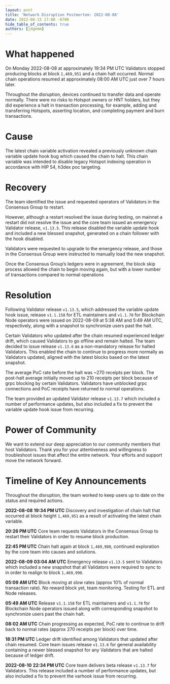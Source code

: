 ```yaml
---
layout: post
title: 'Network Disruption Postmortem: 2022-08-08'
date: 2022-08-15 17:00 -0700
hide_table_of_contents: true
authors: [jdgemm]
---
```


# What happened

On Monday 2022-08-08 at approximately 19:34 PM UTC Validators stopped producing blocks at block
`1,469,951` and a chain halt occurred. Normal chain operations resumed at approximately 08:00 AM UTC
just over 7 hours later.

<!--truncate-->

Throughout the disruption, devices continued to transfer data and operate normally. There were no
risks to Hotspot owners or HNT holders, but they did experience a halt in transaction processing,
for example, adding and transferring Hotspots, asserting location, and completing payment and burn
transactions.

# Cause

The latest chain variable activation revealed a previously unknown chain variable update hook bug
which caused the chain to halt. This chain variable was intended to disable legacy Hotspot indexing
operation in accordance with HIP 54, h3dex poc targeting.

# Recovery

The team identified the issue and requested operators of Validators in the Consensus Group to
restart.

However, although a restart resolved the issue during testing, on mainnet a restart did not resolve
the issue and the core team issued an emergency Validator release, `v1.13.5`. This release disabled
the variable update hook and included a new blessed snapshot, generated on a chain follower with the
hook disabled.

Validators were requested to upgrade to the emergency release, and those in the Consensus Group were
instructed to manually load the new snapshot.

Once the Consensus Group’s ledgers were in agreement, the block skip process allowed the chain to
begin moving again, but with a lower number of transactions compared to normal operations

# Resolution

Following Validator release `v1.13.5`, which addressed the variable update hook issue, release
`v1.1.158` for ETL maintainers and `v1.1.70` for Blockchain Node operators were issued on 2022-08-09
at 5:38 AM and 5:49 AM UTC, respectively, along with a snapshot to synchronize users past the halt.

Certain Validators who updated after the chain resumed experienced ledger drift, which caused
Validators to go offline and remain halted. The team decided to issue release `v1.13.6` as a
non-mandatory release for halted Validators. This enabled the chain to continue to progress more
normally as Validators updated, aligned with the latest blocks based on the latest snapshot.

The average PoC rate before the halt was ~270 receipts per block. The post-halt average initially
moved up to 210 receipts per block because of grpc blocking by certain Validators. Validators have
unblocked grpc connections and PoC receipts have returned to normal operations.

The team provided an updated Validator release `v1.13.7` which included a number of performance
updates, but also included a fix to prevent the variable update hook issue from recurring.

# Power of Community

We want to extend our deep appreciation to our community members that host Validators. Thank you for
your attentiveness and willingness to troubleshoot issues that affect the entire network. Your
efforts and support move the network forward.

# Timeline of Key Announcements

Throughout the disruption, the team worked to keep users up to date on the status and required
actions.

**2022-08-08** **19:34 PM UTC** Discovery and investigation of chain halt that occurred at block
height `1,469,951` as a result of activating the latest chain variable.

**20:26 PM UTC** Core team requests Validators in the Consensus Group to restart their Validators in
order to resume block production.

**22:45 PM UTC** Chain halt again at block `1,469,988`, continued exploration by the core team into
causes and solutions.

**2022-08-09** **03:04 AM UTC** Emergency release `v1.13.5` sent to Validators which included a new
snapshot that all Validators were required to sync to in order to realign to block `1,469,990`.

**05:09 AM UTC** Block moving at slow rates (approx 10% of normal transaction rate). No reward block
yet, team monitoring. Testing for ETL and Node releases.

**05:49 AM UTC** Release `v1.1.158` for ETL maintainers and `v1.1.70` for Blockchain Node operators
issued along with corresponding snapshot to synchronize users past the chain halt.

**08:02 AM UTC** Chain progressing as expected, PoC rate to continue to drift back to normal rates
(approx 270 receipts per block) over time.

**18:31 PM UTC** Ledger drift identified among Validators that updated after chain resumed. Core
team issues release `v1.13.6` for general availability containing a newer blessed snapshot for any
Validators that are halted because of ledger drift.

**2022-08-10** **22:34 PM UTC** Core team delivers beta release `v1.13.7` for Validators. This
release included a number of performance updates, but also included a fix to prevent the varhook
issue from recurring.
